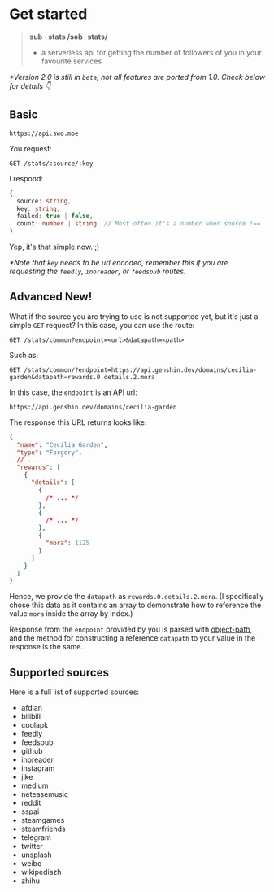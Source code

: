 
# Get started

> **sub · stats /səb ˈ stats/**
>
> - a serverless api for getting the number of followers of you in your favourite services

_\*Version 2.0 is still in `beta`, not all features are ported from 1.0. Check below for details 👇_

## Basic

```
https://api.swo.moe
```

You request:

```http
GET /stats/:source/:key
```

I respond:

```typescript
{
  source: string,
  key: string,
  failed: true | false,
  count: number | string  // Most often it's a number when source !== 'common'
}
```

Yep, it's that simple now. ;)

_\*Note that `key` needs to be url encoded, remember this if you are requesting the `feedly`, `inoreader`, or `feedspub` routes._

## Advanced <Badge colorScheme="purple">New!</Badge>

What if the source you are trying to use is not supported yet, but it's just a simple `GET` request? In this case, you can use the route:

```http
GET /stats/common?endpoint=<url>&datapath=<path>
```

Such as:

```http
GET /stats/common/?endpoint=https://api.genshin.dev/domains/cecilia-garden&datapath=rewards.0.details.2.mora
```

In this case, the `endpoint` is an API url:

```
https://api.genshin.dev/domains/cecilia-garden
```

The response this URL returns looks like:

```json
{
  "name": "Cecilia Garden",
  "type": "Forgery",
  // ...
  "rewards": [
    {
      "details": [
        {
          /* ... */
        },
        {
          /* ... */
        },
        {
          "mora": 1125
        }
      ]
    }
  ]
}
```

Hence, we provide the `datapath` as `rewards.0.details.2.mora`. (I specifically chose this data as it contains an array to demonstrate how to reference the value `mora` inside the array by index.)

Response from the `endpoint` provided by you is parsed with [object-path](https://github.com/mariocasciaro/object-path), and the method for constructing a reference `datapath` to your value in the response is the same.

## Supported sources

Here is a full list of supported sources:

- afdian
- bilibili
- coolapk
- feedly
- feedspub
- github
- inoreader
- instagram
- jike
- medium
- neteasemusic
- reddit
- sspai
- steamgames
- steamfriends
- telegram
- twitter
- unsplash
- weibo
- wikipediazh
- zhihu
